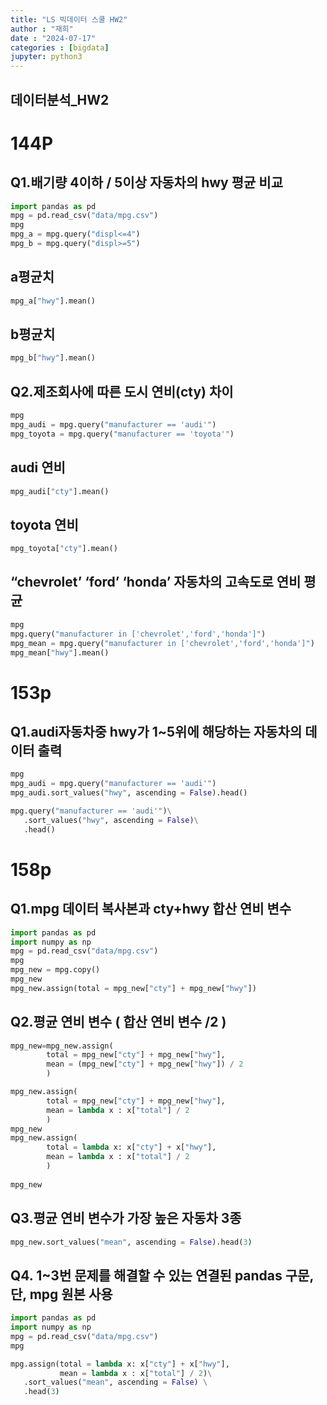 ```yaml
---
title: "LS 빅데이터 스쿨 HW2"
author : "재희"
date : "2024-07-17"
categories : [bigdata]
jupyter: python3
---
```


## 데이터분석_HW2
# 144P 

## Q1.배기량 4이하 / 5이상 자동차의 hwy 평균 비교 
```python
import pandas as pd
mpg = pd.read_csv("data/mpg.csv")
mpg
mpg_a = mpg.query("displ<=4")
mpg_b = mpg.query("displ>=5")
```

## a평균치
```python
mpg_a["hwy"].mean()
```
## b평균치
```python
mpg_b["hwy"].mean()

```
## Q2.제조회사에 따른 도시 연비(cty) 차이

```python
mpg
mpg_audi = mpg.query("manufacturer == 'audi'")
mpg_toyota = mpg.query("manufacturer == 'toyota'")
```
## audi 연비
```python
mpg_audi["cty"].mean()
```
## toyota 연비
```python
mpg_toyota["cty"].mean()
```
## "chevrolet' 'ford' 'honda' 자동차의 고속도로 연비 평균 
```python
mpg
mpg.query("manufacturer in ['chevrolet','ford','honda']")
mpg_mean = mpg.query("manufacturer in ['chevrolet','ford','honda']")
mpg_mean["hwy"].mean()
```
# 153p

## Q1.audi자동차중 hwy가 1~5위에 해당하는 자동차의 데이터 출력
```python
mpg
mpg_audi = mpg.query("manufacturer == 'audi'")
mpg_audi.sort_values("hwy", ascending = False).head()

mpg.query("manufacturer == 'audi'")\
   .sort_values("hwy", ascending = False)\
   .head()
```
# 158p

## Q1.mpg 데이터 복사본과 cty+hwy 합산 연비 변수 
```python
import pandas as pd
import numpy as np 
mpg = pd.read_csv("data/mpg.csv")
mpg
mpg_new = mpg.copy()
mpg_new
mpg_new.assign(total = mpg_new["cty"] + mpg_new["hwy"])

```
## Q2.평균 연비 변수 ( 합산 연비 변수 /2 )
```python
mpg_new=mpg_new.assign(
        total = mpg_new["cty"] + mpg_new["hwy"],
        mean = (mpg_new["cty"] + mpg_new["hwy"]) / 2
        )

mpg_new.assign(
        total = mpg_new["cty"] + mpg_new["hwy"],
        mean = lambda x : x["total"] / 2
        )
mpg_new        
mpg_new.assign(
        total = lambda x: x["cty"] + x["hwy"],
        mean = lambda x : x["total"] / 2
        )
        
mpg_new
```
## Q3.평균 연비 변수가 가장 높은 자동차 3종 
```python

mpg_new.sort_values("mean", ascending = False).head(3)

```
## Q4. 1~3번 문제를 해결할 수 있는 연결된 pandas 구문, 단, mpg 원본 사용 
```python
import pandas as pd
import numpy as np 
mpg = pd.read_csv("data/mpg.csv")
mpg

mpg.assign(total = lambda x: x["cty"] + x["hwy"],
           mean = lambda x : x["total"] / 2)\
   .sort_values("mean", ascending = False) \
   .head(3)
```

